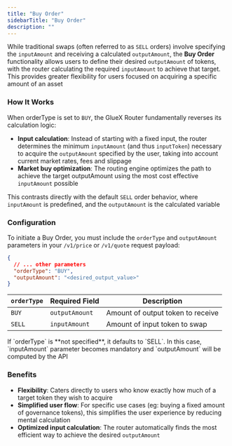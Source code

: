 ```yaml
---
title: "Buy Order"
sidebarTitle: "Buy Order"
description: ""
---
```


While traditional swaps (often referred to as `SELL` orders) involve specifying the `inputAmount` and receiving a calculated `outputAmount`, the **Buy Order** functionality allows users to define their desired `outputAmount` of tokens, with the router calculating the required `inputAmount` to achieve that target. This provides greater flexibility for users focused on acquiring a specific amount of an asset

### How It Works

When orderType is set to `BUY`, the GlueX Router fundamentally reverses its calculation logic:

- **Input calculation**: Instead of starting with a fixed input, the router determines the minimum `inputAmount` (and thus `inputToken`) necessary to acquire the `outputAmount` specified by the user, taking into account current market rates, fees and slippage
- **Market buy optimization**: The routing engine optimizes the path to achieve the target outputAmount using the most cost effective `inputAmount` possible

This contrasts directly with the default `SELL` order behavior, where `inputAmount` is predefined, and the `outputAmount` is the calculated variable

### Configuration

To initiate a Buy Order, you must include the `orderType` and `outputAmount` parameters in your `/v1/price` or `/v1/quote` request payload:

```json
{
  // ... other parameters
  "orderType": "BUY",
  "outputAmount": "<desired_output_value>"
}
```

| `orderType` | Required Field | Description                       |
| ----------- | -------------- | --------------------------------- |
| `BUY`       | `outputAmount` | Amount of output token to receive |
| `SELL`      | `inputAmount`  | Amount of input token to swap     |

<Note>
  If `orderType` is **not specified**, it defaults to `SELL`. In this case,
  `inputAmount` parameter becomes mandatory and `outputAmount` will be computed
  by the API
</Note>

### Benefits

- **Flexibility**: Caters directly to users who know exactly how much of a target token they wish to acquire
- **Simplified user flow**: For specific use cases (eg: buying a fixed amount of governance tokens), this simplifies the user experience by reducing mental calculation
- **Optimized input calculation**: The router automatically finds the most efficient way to achieve the desired `outputAmount`
